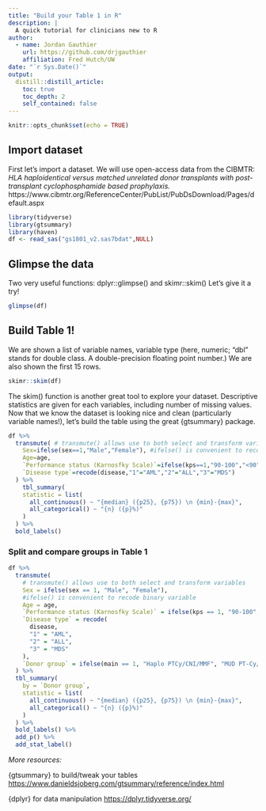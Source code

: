 ```yaml
---
title: "Build your Table 1 in R"
description: |
  A quick tutorial for clinicians new to R
author:
  - name: Jordan Gauthier
    url: https://github.com/drjgauthier
    affiliation: Fred Hutch/UW
date: "`r Sys.Date()`"
output:
  distill::distill_article:
    toc: true
    toc_depth: 2
    self_contained: false
---
```


```r
knitr::opts_chunk$set(echo = TRUE)
```

## Import dataset
First let's import a dataset. We will use open-access data from the CIBMTR:
*HLA haploidentical versus matched unrelated donor transplants with post-transplant cyclophosphamide based prophylaxis.*
https://www.cibmtr.org/ReferenceCenter/PubList/PubDsDownload/Pages/default.aspx

```r
library(tidyverse)
library(gtsummary)
library(haven)
df <- read_sas("gs1801_v2.sas7bdat",NULL)
```

## Glimpse the data
Two very useful functions: dplyr::glimpse() and skimr::skim()
Let's give it a try!

```r
glimpse(df)
```

## Build Table 1!
We are shown a list of variable names, variable type (here, numeric; "dbl" stands for double class. A double-precision floating point number.) We are also shown the first 15 rows.

```r
skimr::skim(df)
```
The skim() function is another great tool to explore your dataset. Descriptive statistics are given for each variables, including number of missing values.
Now that we know the dataset is looking nice and clean (particularly variable names!), let's build the table using the great {gtsummary} package.

```r
df %>% 
  transmute( # transmute() allows use to both select and transform variables
    Sex=ifelse(sex==1,"Male","Female"), #ifelse() is convenient to recode binary variable
    Age=age,
    `Performance status (Karnosfky Scale)`=ifelse(kps==1,"90-100","<90"), #Back ticks allow you include spaces in variable names
    `Disease type`=recode(disease,"1"="AML","2"="ALL","3"="MDS")
  ) %>% 
    tbl_summary(
    statistic = list(
      all_continuous() ~ "{median} ({p25}, {p75}) \n {min}-{max}",
      all_categorical() ~ "{n} ({p}%)"
    )
  ) %>% 
  bold_labels() 
```

### Split and compare groups in Table 1

```r
df %>%
  transmute(
    # transmute() allows use to both select and transform variables
    Sex = ifelse(sex == 1, "Male", "Female"),
    #ifelse() is convenient to recode binary variable
    Age = age,
    `Performance status (Karnosfky Scale)` = ifelse(kps == 1, "90-100", "<90"),
    `Disease type` = recode(
      disease,
      "1" = "AML",
      "2" = "ALL",
      "3" = "MDS"
    ),
    `Donor group` = ifelse(main == 1, "Haplo PTCy/CNI/MMF", "MUD PT-Cy/CNI/MMF")
  ) %>%
  tbl_summary(
    by = `Donor group`,
    statistic = list(
      all_continuous() ~ "{median} ({p25}, {p75}) \n {min}-{max}",
      all_categorical() ~ "{n} ({p}%)"
    )
  ) %>%
  bold_labels() %>%
  add_p() %>%
  add_stat_label()
```

*More resources:*  

{gtsummary} to build/tweak your tables [https://www.danieldsjoberg.com/gtsummary/reference/index.html](https://www.danieldsjoberg.com/gtsummary/reference/index.html)  

{dplyr} for data manipulation [https://dplyr.tidyverse.org/](https://dplyr.tidyverse.org/)  
